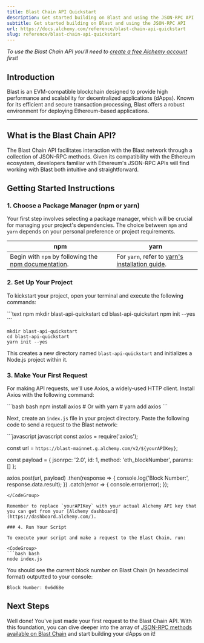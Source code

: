 ```yaml
---
title: Blast Chain API Quickstart
description: Get started building on Blast and using the JSON-RPC API
subtitle: Get started building on Blast and using the JSON-RPC API
url: https://docs.alchemy.com/reference/blast-chain-api-quickstart
slug: reference/blast-chain-api-quickstart
---
```


*To use the Blast Chain API you'll need to [create a free Alchemy account](https://dashboard.alchemy.com/signup/?a=blast) first!*

## Introduction

Blast is an EVM-compatible blockchain designed to provide high performance and scalability for decentralized applications (dApps). Known for its efficient and secure transaction processing, Blast offers a robust environment for deploying Ethereum-based applications.

***

## What is the Blast Chain API?

The Blast Chain API facilitates interaction with the Blast network through a collection of JSON-RPC methods. Given its compatibility with the Ethereum ecosystem, developers familiar with Ethereum's JSON-RPC APIs will find working with Blast both intuitive and straightforward.

## Getting Started Instructions

### 1. Choose a Package Manager (npm or yarn)

Your first step involves selecting a package manager, which will be crucial for managing your project's dependencies. The choice between `npm` and `yarn` depends on your personal preference or project requirements.

| npm                                                                                                                       | yarn                                                                                                |
| ------------------------------------------------------------------------------------------------------------------------- | --------------------------------------------------------------------------------------------------- |
| Begin with `npm` by following the [npm documentation](https://docs.npmjs.com/downloading-and-installing-node-js-and-npm). | For `yarn`, refer to [yarn's installation guide](https://classic.yarnpkg.com/lang/en/docs/install). |

### 2. Set Up Your Project

To kickstart your project, open your terminal and execute the following commands:

<CodeGroup>
  ```text npm
  mkdir blast-api-quickstart
  cd blast-api-quickstart
  npm init --yes
  ```

  ```text yarn
  mkdir blast-api-quickstart
  cd blast-api-quickstart
  yarn init --yes
  ```
</CodeGroup>

This creates a new directory named `blast-api-quickstart` and initializes a Node.js project within it.

### 3. Make Your First Request

For making API requests, we'll use Axios, a widely-used HTTP client. Install Axios with the following command:

<CodeGroup>
  ```bash bash
  npm install axios
  # Or with yarn
  # yarn add axios
  ```
</CodeGroup>

Next, create an `index.js` file in your project directory. Paste the following code to send a request to the Blast network:

<CodeGroup>
  ```javascript javascript
  const axios = require('axios');

  const url = `https://blast-mainnet.g.alchemy.com/v2/${yourAPIKey}`;

  const payload = {
    jsonrpc: '2.0',
    id: 1,
    method: 'eth_blockNumber',
    params: []
  };

  axios.post(url, payload)
    .then(response => {
      console.log('Block Number:', response.data.result);
    })
    .catch(error => {
      console.error(error);
    });
  ```
</CodeGroup>

Remember to replace `yourAPIKey` with your actual Alchemy API key that you can get from your [Alchemy dashboard](https://dashboard.alchemy.com/).

### 4. Run Your Script

To execute your script and make a request to the Blast Chain, run:

<CodeGroup>
  ```bash bash
  node index.js
  ```
</CodeGroup>

You should see the current block number on Blast Chain (in hexadecimal format) outputted to your console:

```shell
Block Number: 0x6d68e
```

## Next Steps

Well done! You've just made your first request to the Blast Chain API. With this foundation, you can dive deeper into the array of [JSON-RPC methods available on Blast Chain](/reference/blast-chain-api-endpoints) and start building your dApps on it!
